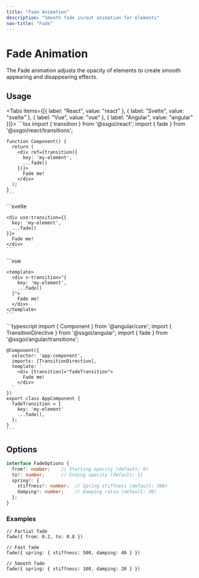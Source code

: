 ```yaml
---
title: "Fade Animation"
description: "Smooth fade in/out animation for elements"
nav-title: "Fade"
---
```


# Fade Animation

The Fade animation adjusts the opacity of elements to create smooth appearing and disappearing effects.

<TransitionDemo type="fade" />

## Usage

<Tabs items={[{ label: "React", value: "react" }, { label: "Svelte", value: "svelte" }, { label: "Vue", value: "vue" }, { label: "Angular", value: "angular" }]}>
  <TabPanel value="react">
    ```tsx
    import { transition } from '@ssgoi/react';
    import { fade } from '@ssgoi/react/transitions';

    function Component() {
      return (
        <div ref={transition({
          key: 'my-element',
          ...fade()
        })}>
          Fade me!
        </div>
      );
    }
    ```
  </TabPanel>
  <TabPanel value="svelte">
    ```svelte
    <script>
      import { transition } from '@ssgoi/svelte';
      import { fade } from '@ssgoi/svelte/transitions';
    </script>

    <div use:transition={{
      key: 'my-element',
      ...fade()
    }}>
      Fade me!
    </div>
    ```
  </TabPanel>
  <TabPanel value="vue">
    ```vue
    <script setup>
    import { fade } from '@ssgoi/vue/transitions';
    </script>

    <template>
      <div v-transition="{
        key: 'my-element',
        ...fade()
      }">
        Fade me!
      </div>
    </template>
    ```
  </TabPanel>
  <TabPanel value="angular">
    ```typescript
    import { Component } from '@angular/core';
    import { TransitionDirective } from '@ssgoi/angular';
    import { fade } from '@ssgoi/angular/transitions';

    @Component({
      selector: 'app-component',
      imports: [TransitionDirective],
      template: `
        <div [transition]="fadeTransition">
          Fade me!
        </div>
      `
    })
    export class AppComponent {
      fadeTransition = {
        key: 'my-element'
        ...fade(), 
      };
    }
    ```
  </TabPanel>
</Tabs>

## Options

```typescript
interface FadeOptions {
  from?: number;    // Starting opacity (default: 0)
  to?: number;      // Ending opacity (default: 1)
  spring?: {
    stiffness?: number;  // Spring stiffness (default: 300)
    damping?: number;    // Damping ratio (default: 30)
  };
}
```

### Examples

```tsx
// Partial fade
fade({ from: 0.2, to: 0.8 })

// Fast fade
fade({ spring: { stiffness: 500, damping: 40 } })

// Smooth fade
fade({ spring: { stiffness: 100, damping: 20 } })
```